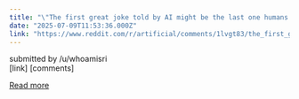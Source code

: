 ```yaml
---
title: "\"The first great joke told by AI might be the last one humans hear\", argues computer scientist Roman Yampolskiy"
date: "2025-07-09T11:53:36.000Z"
link: "https://www.reddit.com/r/artificial/comments/1lvgt83/the_first_great_joke_told_by_ai_might_be_the_last/"
---
```


submitted by    /u/whoamisri  
 [link]   [comments]

[Read more](https://www.reddit.com/r/artificial/comments/1lvgt83/the_first_great_joke_told_by_ai_might_be_the_last/)
